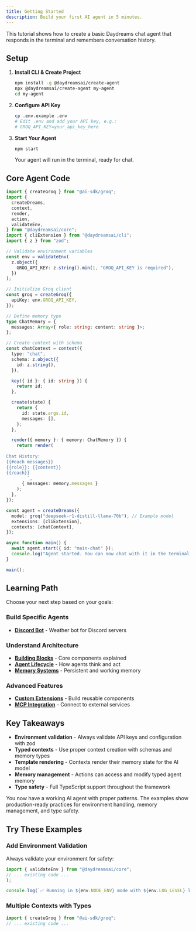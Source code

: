 ```yaml
---
title: Getting Started
description: Build your first AI agent in 5 minutes.
---
```


This tutorial shows how to create a basic Daydreams chat agent that responds in
the terminal and remembers conversation history.

## Setup

1.  **Install CLI & Create Project**

    ```bash title="create-new-agent.sh"
    npm install -g @daydreamsai/create-agent
    npx @daydreamsai/create-agent my-agent
    cd my-agent
    ```

2.  **Configure API Key**

    ```bash title=".env-setup"
    cp .env.example .env
    # Edit .env and add your API key, e.g.:
    # GROQ_API_KEY=your_api_key_here
    ```

3.  **Start Your Agent**

    ```bash title="start-agent.sh"
    npm start
    ```

    Your agent will run in the terminal, ready for chat.

## Core Agent Code

```typescript title="my-agent/index.ts"
import { createGroq } from "@ai-sdk/groq";
import {
  createDreams,
  context,
  render,
  action,
  validateEnv,
} from "@daydreamsai/core";
import { cliExtension } from "@daydreamsai/cli";
import { z } from "zod";

// Validate environment variables
const env = validateEnv(
  z.object({
    GROQ_API_KEY: z.string().min(1, "GROQ_API_KEY is required"),
  })
);

// Initialize Groq client
const groq = createGroq({
  apiKey: env.GROQ_API_KEY,
});

// Define memory type
type ChatMemory = {
  messages: Array<{ role: string; content: string }>;
};

// Create context with schema
const chatContext = context({
  type: "chat",
  schema: z.object({
    id: z.string(),
  }),

  key({ id }: { id: string }) {
    return id;
  },

  create(state) {
    return {
      id: state.args.id,
      messages: [],
    };
  },

  render({ memory }: { memory: ChatMemory }) {
    return render(
      `
Chat History:
{{#each messages}}
{{role}}: {{content}}
{{/each}}
        `,
      { messages: memory.messages }
    );
  },
});

const agent = createDreams({
  model: groq("deepseek-r1-distill-llama-70b"), // Example model
  extensions: [cliExtension],
  contexts: [chatContext],
});

async function main() {
  await agent.start({ id: "main-chat" });
  console.log("Agent started. You can now chat with it in the terminal.");
}

main();
```

## Learning Path

Choose your next step based on your goals:

### Build Specific Agents

- **[Discord Bot](/docs/tutorials/examples/discord-weather-bot)** - Weather bot
  for Discord servers

### Understand Architecture

- **[Building Blocks](/docs/core/concepts/building-blocks)** - Core components
  explained
- **[Agent Lifecycle](/docs/core/concepts/agent-lifecycle)** - How agents think
  and act
- **[Memory Systems](/docs/core/concepts/memory)** - Persistent and working
  memory

### Advanced Features

- **[Custom Extensions](/docs/core/advanced/extensions)** - Build reusable
  components
- **[MCP Integration](/docs/core/concepts/mcp)** - Connect to external services

## Key Takeaways

- **Environment validation** - Always validate API keys and configuration with
  zod
- **Typed contexts** - Use proper context creation with schemas and memory types
- **Template rendering** - Contexts render their memory state for the AI model
- **Memory management** - Actions can access and modify typed agent memory
- **Type safety** - Full TypeScript support throughout the framework

You now have a working AI agent with proper patterns. The examples show
production-ready practices for environment handling, memory management, and type
safety.

## Try These Examples

### Add Environment Validation

Always validate your environment for safety:

```typescript title="robust-environment.ts"
import { validateEnv } from "@daydreamsai/core";
// ... existing code ...
);

console.log(`✅ Running in ${env.NODE_ENV} mode with ${env.LOG_LEVEL} logging`);
```

### Multiple Contexts with Types

```typescript title="multiple-contexts.ts"
import { createGroq } from "@ai-sdk/groq";
// ... existing code ...
```
